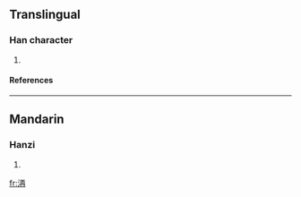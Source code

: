 ==Translingual==
===Han character===
{{Han char|rn=85|rad=水|as=06|sn=9|four=|canj=水一土月 (EMGB)}}
# {{defn|Han|sort=水06}}
====References====
{{Han ref|kx=0619.200|dkj=17355|hdz=31603.010|uh=6D05|ud=27909}}

----
==Mandarin==
===Hanzi===
{{cmn-hanzi|pin=[[yān]] (yan1), [[yē]] (ye1), [[zǔi]] (zui3)|wg=yen<sup>1</sup>, yeh<sup>1</sup>, tsui<sup>3</sup>}}
# {{defn|Mandarin}}

[[fr:洅]]